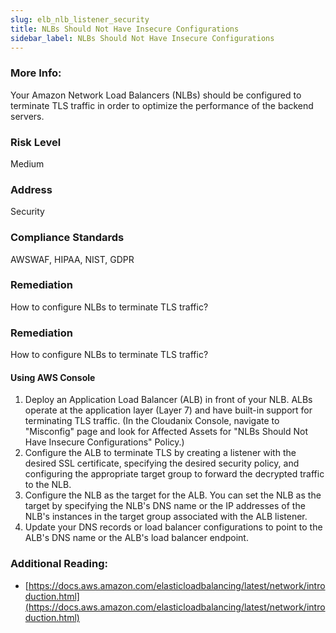 ```yaml
---
slug: elb_nlb_listener_security
title: NLBs Should Not Have Insecure Configurations
sidebar_label: NLBs Should Not Have Insecure Configurations
---
```


### More Info:

Your Amazon Network Load Balancers (NLBs) should be configured to terminate TLS traffic in order to optimize the performance of the backend servers.

### Risk Level

Medium

### Address

Security

### Compliance Standards

AWSWAF, HIPAA, NIST, GDPR

### Remediation

How to configure NLBs to terminate TLS traffic?

### Remediation

How to configure NLBs to terminate TLS traffic?

#### Using AWS Console

1. Deploy an Application Load Balancer (ALB) in front of your NLB. ALBs operate at the application layer (Layer 7) and have built-in support for terminating TLS traffic.
    (In the Cloudanix Console, navigate to "Misconfig" page and look for Affected Assets for "NLBs Should Not Have Insecure Configurations" Policy.)
2. Configure the ALB to terminate TLS by creating a listener with the desired SSL certificate, specifying the desired security policy, and configuring the appropriate target group to forward the decrypted traffic to the NLB.
3. Configure the NLB as the target for the ALB. You can set the NLB as the target by specifying the NLB's DNS name or the IP addresses of the NLB's instances in the target group associated with the ALB listener.
4. Update your DNS records or load balancer configurations to point to the ALB's DNS name or the ALB's load balancer endpoint.

### Additional Reading:

- [https://docs.aws.amazon.com/elasticloadbalancing/latest/network/introduction.html](https://docs.aws.amazon.com/elasticloadbalancing/latest/network/introduction.html) 

